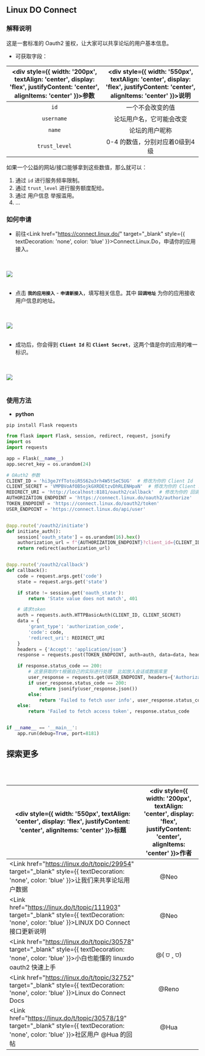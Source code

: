 
## Linux DO Connect

### 解释说明

这是一套标准的 Oauth2 鉴权，让大家可以共享论坛的用户基本信息。

- 可获取字段：

|<div style={{ width: '200px', textAlign: 'center', display: 'flex', justifyContent: 'center', alignItems: 'center' }}>参数</div>| <div style={{ width: '550px', textAlign: 'center', display: 'flex', justifyContent: 'center', alignItems: 'center' }}>说明</div> |
|:------:|:------:|
| `id` | 一个不会改变的值 |
| `username` | 论坛用户名，它可能会改变 |
| `name` | 论坛的用户昵称 |
| `trust_level` | 0-4 的数值，分别对应着0级到4级 |


如果一个公益的网站/接口能够拿到这些数值，那么就可以：

1. 通过 `id` 进行服务频率限制。
2. 通过 `trust_level` 进行服务额度配给。
3. 通过 用户信息 举报滥用。
4. ...



### 如何申请

- 前往<Link href="https://connect.linux.do/" target="_blank" style={{ textDecoration: 'none', color: 'blue' }}>Connect.Linux.Do</Link>，申请你的应用接入。

<br></br>
<Image src="/connect1.png" width={500} height={200} />
<br></br>

- 点击 **`我的应用接入`** - **`申请新接入`**，填写相关信息。其中 **`回调地址`** 为你的应用接收用户信息的地址。

<br></br>
<Image src="/connect2.png" width={500} height={350} />
<br></br>

- 成功后，你会得到 **`Client Id`** 和 **`Client Secret`**，这两个值是你的应用的唯一标识。

<br></br>
<Image src="/connect3.png" width={500} height={250} />
<br></br>

### 使用方法

- **python**

```shell copy
pip install Flask requests
```

```python copy
from flask import Flask, session, redirect, request, jsonify
import os
import requests

app = Flask(__name__)
app.secret_key = os.urandom(24)

# OAuth2 参数
CLIENT_ID = 'hi3geJYfTotoiR5S62u3rh4W5tSeC5UG'  # 修改为你的 Client Id
CLIENT_SECRET = 'VMPBVoAfOB5ojkGXRDEtzvDhRLENHpaN'  # 修改为你的 Client Secret
REDIRECT_URI = 'http://localhost:8181/oauth2/callback'  # 修改为你的 回调地址
AUTHORIZATION_ENDPOINT = 'https://connect.linux.do/oauth2/authorize'
TOKEN_ENDPOINT = 'https://connect.linux.do/oauth2/token'
USER_ENDPOINT = 'https://connect.linux.do/api/user'


@app.route('/oauth2/initiate')
def initiate_auth():
    session['oauth_state'] = os.urandom(16).hex()
    authorization_url = f"{AUTHORIZATION_ENDPOINT}?client_id={CLIENT_ID}&response_type=code&redirect_uri={REDIRECT_URI}&state={session['oauth_state']}"
    return redirect(authorization_url)


@app.route('/oauth2/callback')
def callback():
    code = request.args.get('code')
    state = request.args.get('state')

    if state != session.get('oauth_state'):
        return 'State value does not match', 401

    # 请求token
    auth = requests.auth.HTTPBasicAuth(CLIENT_ID, CLIENT_SECRET)
    data = {
        'grant_type': 'authorization_code',
        'code': code,
        'redirect_uri': REDIRECT_URI
    }
    headers = {'Accept': 'application/json'}
    response = requests.post(TOKEN_ENDPOINT, auth=auth, data=data, headers=headers)

    if response.status_code == 200:
        # 这里获取的rt根据自己的实际进行处理  比如放入会话或数据库里
        user_response = requests.get(USER_ENDPOINT, headers={'Authorization': 'Bearer ' + response.json()['access_token']})
        if user_response.status_code == 200:
            return jsonify(user_response.json())
        else:
            return 'Failed to fetch user info', user_response.status_code
    else:
        return 'Failed to fetch access token', response.status_code


if __name__ == '__main__':
    app.run(debug=True, port=8181)
```

## 探索更多

<br></br>

|<div style={{ width: '550px', textAlign: 'center', display: 'flex', justifyContent: 'center', alignItems: 'center' }}>标题</div>| <div style={{ width: '200px', textAlign: 'center', display: 'flex', justifyContent: 'center', alignItems: 'center' }}>作者</div> |
|------|:------:|
| <Link href="https://linux.do/t/topic/29954" target="_blank" style={{ textDecoration: 'none', color: 'blue' }}>让我们来共享论坛用户数据</Link> | @Neo |
| <Link href="https://linux.do/t/topic/111903" target="_blank" style={{ textDecoration: 'none', color: 'blue' }}>LINUX DO Connect 接口更新说明</Link> | @Neo |
| <Link href="https://linux.do/t/topic/30578" target="_blank" style={{ textDecoration: 'none', color: 'blue' }}>小白也能懂的 linuxdo oauth2 快速上手</Link> | @( ⩌ ˰ ⩌) |
| <Link href="https://linux.do/t/topic/32752" target="_blank" style={{ textDecoration: 'none', color: 'blue' }}>Linux do Connect Docs</Link> | @Reno |
| <Link href="https://linux.do/t/topic/30578/19" target="_blank" style={{ textDecoration: 'none', color: 'blue' }}>社区用户 @Hua 的回帖</Link> | @Hua |

